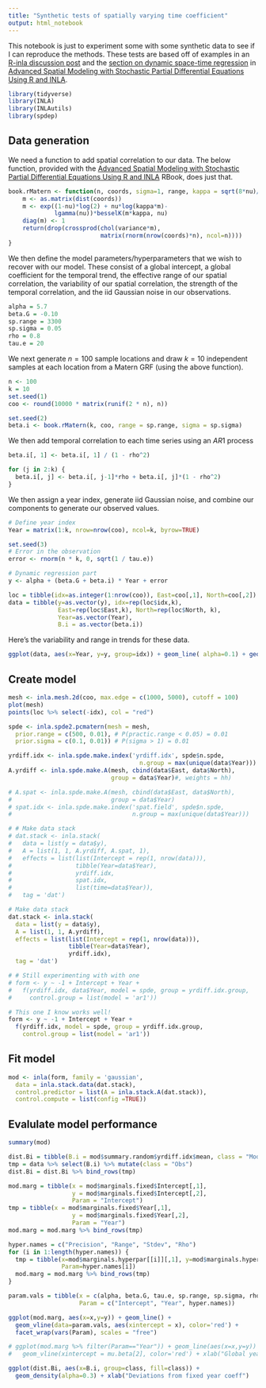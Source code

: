 ```yaml
---
title: "Synthetic tests of spatially varying time coefficient"
output: html_notebook
---
```


This notebook is just to experiment some with some synthetic data to see if I can reproduce the methods.
These tests are based off of examples in an [R-inla discussion post](https://groups.google.com/g/r-inla-discussion-group/c/X_g4NuqqHfY) and the [section on dynamic space-time regression](https://becarioprecario.bitbucket.io/spde-gitbook/ch-stapp.html#dynamic-space-time-regression) in [Advanced Spatial Modeling with Stochastic Partial Differential Equations Using R and INLA](https://becarioprecario.bitbucket.io/spde-gitbook/index.html).

```r
library(tidyverse)
library(INLA)
library(INLAutils)
library(spdep)
```

## Data generation

We need a function to add spatial correlation to our data.
The below function, provided with the [Advanced Spatial Modeling with Stochastic Partial Differential Equations Using R and INLA](https://becarioprecario.bitbucket.io/spde-gitbook/index.html) RBook, does just that.
```r
book.rMatern <- function(n, coords, sigma=1, range, kappa = sqrt(8*nu)/range, variance = sigma^2, nu=1) {
    m <- as.matrix(dist(coords))
    m <- exp((1-nu)*log(2) + nu*log(kappa*m)-
             lgamma(nu))*besselK(m*kappa, nu)
    diag(m) <- 1
    return(drop(crossprod(chol(variance*m),
                          matrix(rnorm(nrow(coords)*n), ncol=n))))
}
```

We then define the model parameters/hyperparameters that we wish to recover with our model.
These consist of a global intercept, a global coefficient for the temporal trend, the effective range of our spatial correlation, the variability of our spatial correlation, the strength of the temporal correlation, and the iid Gaussian noise in our observations.
```r
alpha = 5.7
beta.G = -0.10
sp.range = 3300
sp.sigma = 0.05
rho = 0.8
tau.e = 20
```

We next generate $n=100$ sample locations and draw $k=10$ independent samples at each location from a Matern GRF (using the above function).
```r
n <- 100
k = 10
set.seed(1)
coo <- round(10000 * matrix(runif(2 * n), n))

set.seed(2)
beta.i <- book.rMatern(k, coo, range = sp.range, sigma = sp.sigma)
```

We then add temporal correlation to each time series using an $AR1$ process
```r
beta.i[, 1] <- beta.i[, 1] / (1 - rho^2)

for (j in 2:k) {
  beta.i[, j] <- beta.i[, j-1]*rho + beta.i[, j]*(1 - rho^2)
}
```

We then assign a year index, generate iid Gaussian noise, and combine our components to generate our observed values.
```r
# Define year index
Year = matrix(1:k, nrow=nrow(coo), ncol=k, byrow=TRUE)

set.seed(3)
# Error in the observation
error <- rnorm(n * k, 0, sqrt(1 / tau.e)) 

# Dynamic regression part
y <- alpha + (beta.G + beta.i) * Year + error

loc = tibble(idx=as.integer(1:nrow(coo)), East=coo[,1], North=coo[,2])
data = tibble(y=as.vector(y), idx=rep(loc$idx,k), 
              East=rep(loc$East,k), North=rep(loc$North, k), 
              Year=as.vector(Year), 
              B.i = as.vector(beta.i))
```

Here's the variability and range in trends for these data.
```r
ggplot(data, aes(x=Year, y=y, group=idx)) + geom_line( alpha=0.1) + geom_smooth(method='lm', alpha=0.2)
```


## Create model

```r
mesh <- inla.mesh.2d(coo, max.edge = c(1000, 5000), cutoff = 100)
plot(mesh)
points(loc %>% select(-idx), col = "red")

spde <- inla.spde2.pcmatern(mesh = mesh,
  prior.range = c(500, 0.01), # P(practic.range < 0.05) = 0.01
  prior.sigma = c(0.1, 0.01)) # P(sigma > 1) = 0.01
```

```r
yrdiff.idx <- inla.spde.make.index('yrdiff.idx', spde$n.spde, 
                                     n.group = max(unique(data$Year)))
A.yrdiff <- inla.spde.make.A(mesh, cbind(data$East, data$North), 
                             group = data$Year)#, weights = hh)

# A.spat <- inla.spde.make.A(mesh, cbind(data$East, data$North), 
#                            group = data$Year)
# spat.idx <- inla.spde.make.index('spat.field', spde$n.spde, 
#                                  n.group = max(unique(data$Year)))

# # Make data stack
# dat.stack <- inla.stack(
#   data = list(y = data$y),
#   A = list(1, 1, A.yrdiff, A.spat, 1),
#   effects = list(list(Intercept = rep(1, nrow(data))),
#                  tibble(Year=data$Year),
#                  yrdiff.idx, 
#                  spat.idx, 
#                  list(time=data$Year)),
#   tag = 'dat')

# Make data stack
dat.stack <- inla.stack(
  data = list(y = data$y),
  A = list(1, 1, A.yrdiff),
  effects = list(list(Intercept = rep(1, nrow(data))),
                 tibble(Year=data$Year),
                 yrdiff.idx),
  tag = 'dat')
```

```r
# # Still experimenting with with one
# form <- y ~ -1 + Intercept + Year + 
#   f(yrdiff.idx, data$Year, model = spde, group = yrdiff.idx.group, 
#     control.group = list(model = 'ar1'))

# This one I know works well!
form <- y ~ -1 + Intercept + Year + 
  f(yrdiff.idx, model = spde, group = yrdiff.idx.group, 
    control.group = list(model = 'ar1'))
```

## Fit model

```r
mod <- inla(form, family = 'gaussian',
  data = inla.stack.data(dat.stack), 
  control.predictor = list(A = inla.stack.A(dat.stack)), 
  control.compute = list(config =TRUE))
```

## Evalulate model performance

```r
summary(mod)
```


```r
dist.Bi = tibble(B.i = mod$summary.random$yrdiff.idx$mean, class = "Mod")
tmp = data %>% select(B.i) %>% mutate(class = "Obs")
dist.Bi = dist.Bi %>% bind_rows(tmp)

mod.marg = tibble(x = mod$marginals.fixed$Intercept[,1], 
                  y = mod$marginals.fixed$Intercept[,2], 
                  Param = "Intercept")
tmp = tibble(x = mod$marginals.fixed$Year[,1], 
                  y = mod$marginals.fixed$Year[,2], 
                  Param = "Year")
mod.marg = mod.marg %>% bind_rows(tmp)

hyper.names = c("Precision", "Range", "Stdev", "Rho")
for (i in 1:length(hyper.names)) {
  tmp = tibble(x=mod$marginals.hyperpar[[i]][,1], y=mod$marginals.hyperpar[[i]][,2], 
               Param=hyper.names[i])
  mod.marg = mod.marg %>% bind_rows(tmp)
}

param.vals = tibble(x = c(alpha, beta.G, tau.e, sp.range, sp.sigma, rho), 
                    Param = c("Intercept", "Year", hyper.names))

ggplot(mod.marg, aes(x=x,y=y)) + geom_line() + 
  geom_vline(data=param.vals, aes(xintercept = x), color='red') + 
  facet_wrap(vars(Param), scales = "free")

# ggplot(mod.marg %>% filter(Param=="Year")) + geom_line(aes(x=x,y=y)) + 
#   geom_vline(xintercept = mu.beta[2], color='red') + xlab("Global year coefficient")

ggplot(dist.Bi, aes(x=B.i, group=class, fill=class)) + 
  geom_density(alpha=0.3) + xlab("Deviations from fixed year coeff")


```







<!-- ### Experimental model -->

<!-- ```{r} -->
<!-- mesh <- inla.mesh.2d(coo, max.edge = c(1000, 5000), cutoff = 100) -->
<!-- plot(mesh) -->
<!-- points(loc %>% select(-idx), col = "red") -->

<!-- spde <- inla.spde2.pcmatern(mesh = mesh, -->
<!--   prior.range = c(500, 0.01), # P(practic.range < 0.05) = 0.01 -->
<!--   prior.sigma = c(0.1, 0.01)) # P(sigma > 1) = 0.01 -->

<!-- # Create projector matrix for SPDE mesh -->
<!-- A.spat = inla.spde.make.A(mesh = mesh, -->
<!--                           loc = cbind(data$East, data$North), -->
<!--                           group = data$Year) -->
<!-- A.yrdiff = inla.spde.make.A(mesh = mesh,  -->
<!--                             loc = cbind(data$East, data$North)) -->

<!-- # Assign index vectors for SPDE model. -->
<!-- yrdiff.idx = inla.spde.make.index(name = "yr.diff",  -->
<!--                                 n.spde = spde$n.spde) -->

<!-- spat.idx = inla.spde.make.index(name = "spat.field", -->
<!--                                 n.spde = spde$n.spde, -->
<!--                                 n.group = max(data$Year)) -->

<!-- # Make data stack -->
<!-- dat.stack <- inla.stack( -->
<!--   data = list(y = data$y), -->
<!--   A = list(1, 1, A.yrdiff, A.spat, 1), -->
<!--   effects = list(list(Intercept = rep(1, nrow(data))), -->
<!--                  tibble(Year=data$Year), -->
<!--                  yrdiff.idx,  -->
<!--                  spat.idx,  -->
<!--                  list(time=data$Year)), -->
<!--   tag = 'dat') -->
<!-- ``` -->

<!-- ```{r} -->
<!-- # form <- y ~ -1 + Intercept + -->
<!-- #   Year -->

<!-- # form <- y ~ -1 + Intercept + -->
<!-- #   Year + f(yr.diff, Year, model = spde) -->

<!-- form <- y ~ -1 + Intercept + -->
<!--   Year + f(yr.diff, Year, model = spde) + -->
<!--   f(time, model = 'ar1') -->

<!-- ``` -->

<!-- ```{r} -->
<!-- res.dev <- inla(form, family = 'gaussian', -->
<!--   data = inla.stack.data(dat.stack),  -->
<!--   control.predictor = list(A = inla.stack.A(dat.stack)),  -->
<!--   control.compute = list(config =TRUE)) -->
<!-- ``` -->

